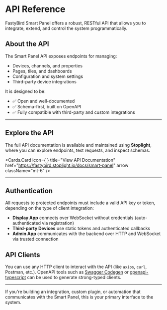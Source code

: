 
# API Reference

FastyBird Smart Panel offers a robust, RESTful API that allows you to integrate, extend, and control the system programmatically.

## About the API

The Smart Panel API exposes endpoints for managing:

- Devices, channels, and properties
- Pages, tiles, and dashboards
- Configuration and system settings
- Third-party device integrations

It is designed to be:

- ✅ Open and well-documented
- ✅ Schema-first, built on OpenAPI
- ✅ Fully compatible with third-party and custom integrations

---

## Explore the API

The full API documentation is available and maintained using **Stoplight**, where you can explore endpoints, test requests, and inspect schemas.

<Cards.Card
	icon={
		<Icon
			path={mdiApi}
			size={2}
		/>
	}
	title="View API Documentation"
	href="https://fastybird.stoplight.io/docs/smart-panel"
	arrow
	className="mt-6"
/>

---

## Authentication

All requests to protected endpoints must include a valid API key or token, depending on the type of client integration:

- **Display App** connects over WebSocket without credentials (auto-authenticated via registration)
- **Third-party Devices** use static tokens and authenticated callbacks
- **Admin App** communicates with the backend over HTTP and WebSocket via trusted connection

## API Clients

You can use any HTTP client to interact with the API (like `axios`, `curl`, Postman, etc.). OpenAPI tools such as [Swagger Codegen](https://swagger.io/tools/swagger-codegen/) or [openapi-typescript](https://www.npmjs.com/package/openapi-typescript) can be used to generate strong-typed clients.

---

If you're building an integration, custom plugin, or automation that communicates with the Smart Panel, this is your primary interface to the system.
